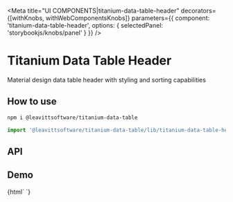 

<Meta
  title="UI COMPONENTS|titanium-data-table-header"
  decorators={[withKnobs, withWebComponentsKnobs]}
  parameters={{ component: 'titanium-data-table-header', options: { selectedPanel: 'storybookjs/knobs/panel' } }}
/>

# Titanium Data Table Header

Material design data table header with styling and sorting capabilities

## How to use

```bash
npm i @leavittsoftware/titanium-data-table
```

```js
import '@leavittsoftware/titanium-data-table/lib/titanium-data-table-header';
```

## API

<Props of="titanium-data-table-header" />

## Demo

<Preview withToolbar>
  <Story name="Docs">
    {html`
      <titanium-data-table-header column-name="Name" large title="Name"></titanium-data-table-header>
      <titanium-data-table-header column-name="SName" desktop title="Short Name"></titanium-data-table-header>
      <titanium-data-table-header column-name="person_type" right desktop title="Type"></titanium-data-table-header>
      <titanium-data-table-header no-sort desktop center width="105px" title="Phone Number"></titanium-data-table-header>
      <titanium-data-table-header no-sort width="75px" right title="Locations"></titanium-data-table-header>
    `}
  </Story>
</Preview>

